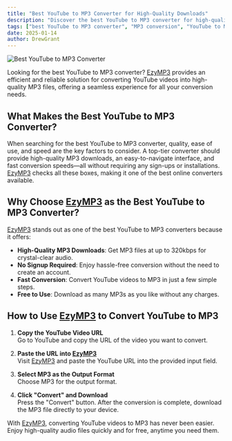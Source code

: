 ```yaml
---
title: "Best YouTube to MP3 Converter for High-Quality Downloads"
description: "Discover the best YouTube to MP3 converter for high-quality audio downloads. Learn how to convert YouTube videos into MP3 files quickly and easily."
tags: ["best YouTube to MP3 converter", "MP3 conversion", "YouTube to MP3"]
date: 2025-01-14
author: DrewGrant
---
```


![Best YouTube to MP3 Converter](/assets/images/blog/illustration-youtube-to-mp3-converter.webp)

Looking for the best YouTube to MP3 converter? [EzyMP3](/) provides an efficient and reliable solution for converting YouTube videos into high-quality MP3 files, offering a seamless experience for all your conversion needs.

## What Makes the Best YouTube to MP3 Converter?

When searching for the best YouTube to MP3 converter, quality, ease of use, and speed are the key factors to consider. A top-tier converter should provide high-quality MP3 downloads, an easy-to-navigate interface, and fast conversion speeds—all without requiring any sign-ups or installations. [EzyMP3](/) checks all these boxes, making it one of the best online converters available.

## Why Choose [EzyMP3](/) as the Best YouTube to MP3 Converter?

[EzyMP3](/) stands out as one of the best YouTube to MP3 converters because it offers:
- **High-Quality MP3 Downloads**: Get MP3 files at up to 320kbps for crystal-clear audio.
- **No Signup Required**: Enjoy hassle-free conversion without the need to create an account.
- **Fast Conversion**: Convert YouTube videos to MP3 in just a few simple steps.
- **Free to Use**: Download as many MP3s as you like without any charges.

## How to Use [EzyMP3](/) to Convert YouTube to MP3

1. **Copy the YouTube Video URL**  
   Go to YouTube and copy the URL of the video you want to convert.

2. **Paste the URL into [EzyMP3](/)**  
   Visit [EzyMP3](/) and paste the YouTube URL into the provided input field.

3. **Select MP3 as the Output Format**  
   Choose MP3 for the output format.

4. **Click "Convert" and Download**  
   Press the "Convert" button. After the conversion is complete, download the MP3 file directly to your device.

With [EzyMP3](/), converting YouTube videos to MP3 has never been easier. Enjoy high-quality audio files quickly and for free, anytime you need them.

